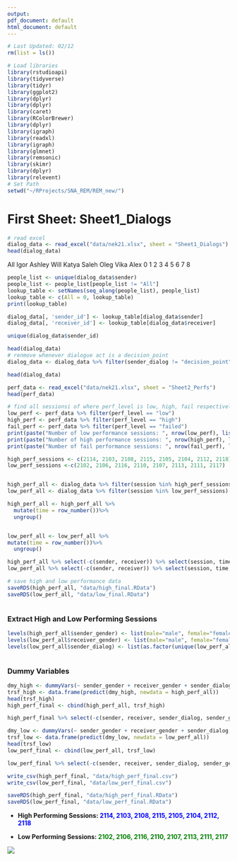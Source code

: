 ```yaml
---
output:
pdf_document: default
html_document: default
---
```


```r
# Last Updated: 02/12
rm(list = ls())

# Load libraries
library(rstudioapi)
library(tidyverse)
library(tidyr)
library(ggplot2)
library(dplyr)
library(dplyr)
library(caret)
library(RColorBrewer)
library(dplyr)
library(igraph)
library(readxl)
library(igraph)
library(glmnet)
library(remsonic)
library(skimr)
library(dplyr)
library(relevent)
# Set Path
setwd("~/RProjects/SNA_REM/REM_new/")
```

# First Sheet: Sheet1_Dialogs

```r
# read excel
dialog_data <- read_excel("data/nek21.xlsx", sheet = "Sheet1_Dialogs") %>% select(-receiver_dialog)
head(dialog_data)
```

All Igor Ashley Will Katya Saleh Oleg Vika Alex 0 1 2 3 4 5 6 7 8

```r
people_list <- unique(dialog_data$sender)
people_list <- people_list[people_list != "All"]
lookup_table <- setNames(seq_along(people_list), people_list)
lookup_table <- c(All = 0, lookup_table)
print(lookup_table)
```

```r
dialog_data[, 'sender_id'] <- lookup_table[dialog_data$sender]
dialog_data[, 'receiver_id'] <- lookup_table[dialog_data$receiver]

unique(dialog_data$sender_id)
```

```r
head(dialog_data)
# renmove whenever dialogue act is a decision_point
dialog_data <- dialog_data %>% filter(sender_dialog != "decision_point")
```

```r
head(dialog_data)
```

```r
perf_data <- read_excel("data/nek21.xlsx", sheet = "Sheet2_Perfs")
head(perf_data)
```

```r
# find all sessionsi of where perf_level is low, high, fail respectively
low_perf <- perf_data %>% filter(perf_level == "low")
high_perf <- perf_data %>% filter(perf_level == "high")
fail_perf <- perf_data %>% filter(perf_level == "failed")
print(paste("Number of low performance sessions: ", nrow(low_perf), list(low_perf$session)))
print(paste("Number of high performance sessions: ", nrow(high_perf), list(high_perf$session)))
print(paste("Number of fail performance sessions: ", nrow(fail_perf), list(fail_perf$session)))
```

```r
high_perf_sessions <- c(2114, 2103, 2108, 2115, 2105, 2104, 2112, 2118)
low_perf_sessions <-c(2102, 2106, 2116, 2110, 2107, 2113, 2111, 2117)


high_perf_all <- dialog_data %>% filter(session %in% high_perf_sessions)
low_perf_all <- dialog_data %>% filter(session %in% low_perf_sessions)

high_perf_all <- high_perf_all %>%
  mutate(time = row_number())%>%
  ungroup() 


low_perf_all <- low_perf_all %>%
mutate(time = row_number())%>%
  ungroup() 

high_perf_all %>% select(-c(sender, receiver)) %>% select(session, time, sender_id, receiver_id, everything()) -> high_perf_all
low_perf_all %>% select(-c(sender, receiver)) %>% select(session, time, sender_id, receiver_id, everything()) -> low_perf_all
```

```r
# save high and low performance data
saveRDS(high_perf_all, "data/high_final.RData")
saveRDS(low_perf_all, "data/low_final.RData")
```

```r
```

### Extract High and Low Performing Sessions

```r

levels(high_perf_all$sender_gender) <- list(male="male", female="female")
levels(low_perf_all$receiver_gender) <- list(male="male", female="female")
levels(low_perf_all$sender_dialog) <- list(as.factor(unique(low_perf_all$sender_dialog)))
```

```r

```

### Dummy Variables

```r
dmy_high <- dummyVars(~ sender_gender + receiver_gender + sender_dialog, sep = ".", data = high_perf_all, levelsOnly = FALSE)
trsf_high <- data.frame(predict(dmy_high, newdata = high_perf_all))
head(trsf_high)
high_perf_final <- cbind(high_perf_all, trsf_high)

high_perf_final %>% select(-c(sender, receiver, sender_dialog, sender_gender, receiver_gender, sender_dialog)) %>% select(session, in_session_event_order, everything()) -> high_perf_final

dmy_low <- dummyVars(~ sender_gender + receiver_gender + sender_dialog, sep = ".", data = low_perf_all, levelsOnly = FALSE)
trsf_low <- data.frame(predict(dmy_low, newdata = low_perf_all))
head(trsf_low)
low_perf_final <- cbind(low_perf_all, trsf_low)

low_perf_final %>% select(-c(sender, receiver, sender_dialog, sender_gender, receiver_gender, sender_dialog)) %>% select(session, in_session_event_order, everything()) -> low_perf_final
```

```r
write_csv(high_perf_final, "data/high_perf_final.csv")
write_csv(low_perf_final, "data/low_perf_final.csv")
```

```r
saveRDS(high_perf_final, "data/high_perf_final.RData")
saveRDS(low_perf_final, "data/low_perf_final.RData")
```

-   **High Performing Sessions: [2114, 2103, 2108, 2115, 2105, 2104, 2112, 2118]{style="color: blue;"}**

-   **Low Performing Sessions: [2102, 2106, 2116, 2110, 2107, 2113, 2111, 2117]{style="color: green;"}**

![](images/clipboard-285892078.png)
